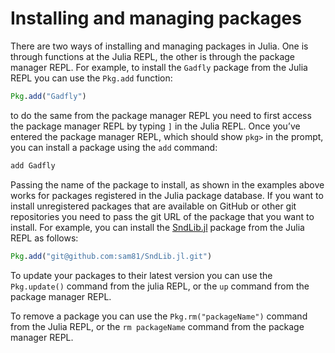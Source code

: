 # Installing and managing packages 

There are two ways of installing and managing packages in Julia. One is through functions at the Julia REPL, the other is through the package manager REPL. For example, to install the `Gadfly` package from the Julia REPL you can use the `Pkg.add` function:

```julia
Pkg.add("Gadfly")
```

to do the same from the package manager REPL you need to first access the package manager REPL by typing `]` in the Julia REPL. Once you've entered the package manager REPL, which should show `pkg>` in the prompt, you can install a package using the `add` command:

```julia
add Gadfly
```

Passing the name of the package to install, as shown in the examples above works for packages registered in the Julia package database. If you want to install unregistered packages that are available on GitHub or other git repositories you need to pass the git URL of the package that you want to install. For example, you can install the [SndLib.jl](https://github.com/sam81/SndLib.jl) package from the Julia REPL as follows:

```julia
Pkg.add("git@github.com:sam81/SndLib.jl.git")
```

To update your packages to their latest version you can use the `Pkg.update()` command from the julia REPL, or the `up` command from the package manager REPL.

To remove a package you can use the `Pkg.rm("packageName")` command from the Julia REPL, or the `rm packageName` command from the package manager REPL.
